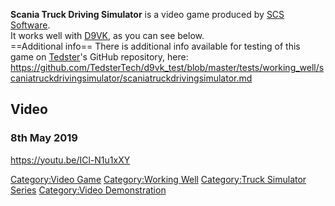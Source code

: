 <strong>Scania Truck Driving Simulator</strong> is a video game produced by [[SCS Software]].
<br />
It works well with [[D9VK]], as you can see below.
<br />
==Additional info==
There is additional info available for testing of this game on [[User:Tedster|Tedster]]'s GitHub repository, here:
<br />
https://github.com/TedsterTech/d9vk_test/blob/master/tests/working_well/scaniatruckdrivingsimulator/scaniatruckdrivingsimulator.md
==Video==
===8th May 2019===
<youtube>https://youtu.be/ICl-N1u1xXY</youtube>

[[Category:Video Game]]
[[Category:Working Well]]
[[Category:Truck Simulator Series]]
[[Category:Video Demonstration]]
